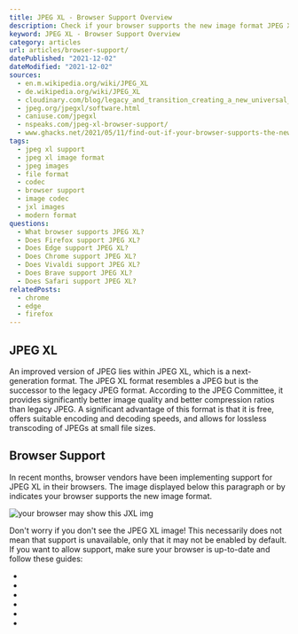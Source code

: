 ```yaml
---
title: JPEG XL - Browser Support Overview
description: Check if your browser supports the new image format JPEG XL.
keyword: JPEG XL - Browser Support Overview
category: articles
url: articles/browser-support/
datePublished: "2021-12-02"
dateModified: "2021-12-02"
sources:
  - en.m.wikipedia.org/wiki/JPEG_XL
  - de.wikipedia.org/wiki/JPEG_XL
  - cloudinary.com/blog/legacy_and_transition_creating_a_new_universal_image_codec
  - jpeg.org/jpegxl/software.html
  - caniuse.com/jpegxl
  - nspeaks.com/jpeg-xl-browser-support/
  - www.ghacks.net/2021/05/11/find-out-if-your-browser-supports-the-new-image-format-jpeg-xl/
tags:
  - jpeg xl support
  - jpeg xl image format
  - jpeg images
  - file format
  - codec
  - browser support
  - image codec
  - jxl images
  - modern format
questions:
  - What browser supports JPEG XL?
  - Does Firefox support JPEG XL?
  - Does Edge support JPEG XL?
  - Does Chrome support JPEG XL?
  - Does Vivaldi support JPEG XL?
  - Does Brave support JPEG XL?
  - Does Safari support JPEG XL?
relatedPosts:
  - chrome
  - edge
  - firefox
---
```


## JPEG XL

An improved version of JPEG lies within JPEG XL, which is a next-generation format. The JPEG XL format resembles a JPEG but is the successor to the legacy JPEG format. According to the JPEG Committee, it provides significantly better image quality and better compression ratios than legacy JPEG. A significant advantage of this format is that it is free, offers suitable encoding and decoding speeds, and allows for lossless transcoding of JPEGs at small file sizes.

## Browser Support

In recent months, browser vendors have been implementing support for JPEG XL in their browsers. The image displayed below this paragraph or by <Link href="/comparison/frog.jxl" text="clicking here"/> indicates your browser supports the new image format.

![your browser may show this JXL img](/comparison/frog.jxl)

Don't worry if you don't see the JPEG XL image! This necessarily does not mean that support is unavailable, only that it may not be enabled by default. If you want to allow support, make sure your browser is up-to-date and follow these guides:

- <Link href="/tutorials/chrome/" text="Google Chrome" />
- <Link href="/tutorials/firefox/" text="Mozilla Firefox" />
- <Link href="/tutorials/edge/" text="Microsoft Edge" />
- <Link href="/tutorials/brave/" text="Brave" />
- <Link href="/tutorials/vivaldi/" text="Vivaldi" />
- <Link href="/tutorials/safari/" text="Safari (no support yet)" />
